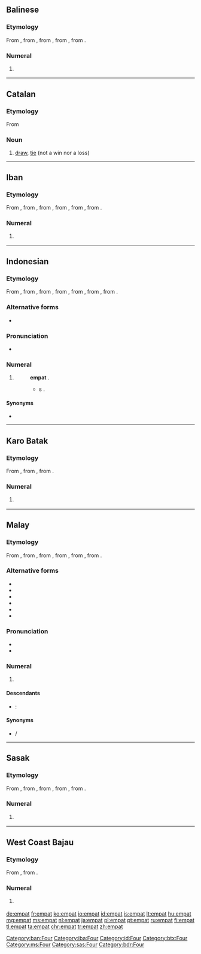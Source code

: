 ==Balinese==

===Etymology===
From {{etyl|poz-mcm-pro|ban}} {{term/t|poz-mcm-pro|*əmpat}}, from {{etyl|poz-msa-pro|ban}} {{term/t|poz-msa-pro|*əmpat}}, from {{etyl|poz-sus-pro|ban}} {{term/t|poz-sus-pro|*əmpat}}, from {{etyl|poz-pro|ban}} {{term/t|poz-pro|*əpat}}, from {{etyl|map-pro|ban}} {{term/t|map-pro|*Səpat}}.

===Numeral===
{{head|ban|numeral}}

# {{context|cardinal|lang=ban}} {{l|en|four}}

[[Category:ban:Four]]

----

==Catalan==

===Etymology===
From {{l|ca|empatar}}

===Noun===
{{ca-noun|m}}

# [[draw]], [[tie]] (not a win nor a loss)

----

==Iban==

===Etymology===
From {{etyl|poz-mly-pro|iba}} {{term/t|poz-mly-pro|*əmpat}}, from {{etyl|poz-mcm-pro|iba}} {{term/t|poz-mcm-pro|*əmpat}}, from {{etyl|poz-msa-pro|iba}} {{term/t|poz-msa-pro|*əmpat}}, from {{etyl|poz-sus-pro|iba}} {{term/t|poz-sus-pro|*əmpat}}, from {{etyl|poz-pro|iba}} {{term/t|poz-pro|*əpat}}, from {{etyl|map-pro|iba}} {{term/t|map-pro|*Səpat}}.

===Numeral===
{{head|iba|numeral}}

# {{context|cardinal|lang=iba}} {{l|en|four}}

[[Category:iba:Four]]

----

==Indonesian==
{{cardinalbox|id|3|4|5|tiga|lima|ord=keempat}}

===Etymology===
From {{etyl|ms|id}} {{term|empat|lang=ms}}, from {{etyl|poz-mly-pro|id}} {{term/t|poz-mly-pro|*əmpat}}, from {{etyl|poz-mcm-pro|id}} {{term/t|poz-mcm-pro|*əmpat}}, from {{etyl|poz-msa-pro|id}} {{term/t|poz-msa-pro|*əmpat}}, from {{etyl|poz-sus-pro|id}} {{term/t|poz-sus-pro|*əmpat}}, from {{etyl|poz-pro|id}} {{term/t|poz-pro|*əpat}}, from {{etyl|map-pro|id}} {{term/t|map-pro|*Səpat}}.

===Alternative forms===
* {{l|id|pat}}

===Pronunciation===
* {{audio|Id-empat.ogg|audio}}

===Numeral===
{{head|id|numeral}}

# {{context|cardinal|lang=id}} {{l|en|four}}
#: {{l|id|tujuh|Tujuh}} {{l|id|kurang}} '''empat''' {{l|id|sama}} {{l|id|dengan}} {{l|id|tiga}}.
#:* {{l|en|seven|Seven}} {{l|en|minus}} '''{{l|en|four}}''' {{l|en|equal}}s {{l|en|three}}.

====Synonyms====
* {{l|id|catur}}

[[Category:id:Four]]

----

==Karo Batak==

===Etymology===
From {{etyl|poz-sus-pro|btx}} {{term/t|poz-sus-pro|*əmpat}}, from {{etyl|poz-pro|btx}} {{term/t|poz-pro|*əpat}}, from {{etyl|map-pro|btx}} {{term/t|map-pro|*Səpat}}.

===Numeral===
{{head|btx|numeral}}

# {{context|cardinal|lang=btx}} {{l|en|four}}

[[Category:btx:Four]]

----

==Malay==
{{cardinalbox|ms|3|4|5|tiga|lima|ord=keempat}}

===Etymology===
From {{etyl|poz-mly-pro|ms}} {{term/t|poz-mly-pro|*əmpat}}, from {{etyl|poz-mcm-pro|ms}} {{term/t|poz-mcm-pro|*əmpat}}, from {{etyl|poz-msa-pro|ms}} {{term/t|poz-msa-pro|*əmpat}}, from {{etyl|poz-sus-pro|ms}} {{term/t|poz-sus-pro|*əmpat}}, from {{etyl|poz-pro|ms}} {{term/t|poz-pro|*əpat}}, from {{etyl|map-pro|ms}} {{term/t|map-pro|*Səpat}}.

===Alternative forms===
* {{l|ms|ĕmpat}}
* {{l|ms|ampat}}
* {{l|ms|ămpat}}
* {{l|ms|pat}}
* {{l|ms|امڤت|sc=Arab}}
* {{l|ms|ڤت|sc=Arab}}

===Pronunciation===
* {{IPA|/əmpat/|lang=ms}}
* {{rhymes|əmpat|pat|at|lang=ms}}

===Numeral===
{{head|ms|numeral|Jawi spelling|امڤت}}

# {{context|cardinal|lang=ms}} {{l|en|four}}

====Descendants====
{{top2}}
* {{etyl|id|-}}: {{l|id|empat}}
{{bottom}}

====Synonyms====
* {{l|ms|catur}} / {{l|ms|چاتور|sc=Arab}}

[[Category:ms:Four]]

----

==Sasak==

===Etymology===
From {{etyl|poz-mcm-pro|sas}} {{term/t|poz-mcm-pro|*əmpat}}, from {{etyl|poz-msa-pro|sas}} {{term/t|poz-msa-pro|*əmpat}}, from {{etyl|poz-sus-pro|sas}} {{term/t|poz-sus-pro|*əmpat}}, from {{etyl|poz-pro|sas}} {{term/t|poz-pro|*əpat}}, from {{etyl|map-pro|sas}} {{term/t|map-pro|*Səpat}}.

===Numeral===
{{head|sas|numeral}}

# {{context|cardinal|lang=sas}} {{l|en|four}}

[[Category:sas:Four]]

----

==West Coast Bajau==

===Etymology===
From {{etyl|poz-pro|bdr}} {{term/t|poz-pro|*əpat}}, from {{etyl|map-pro|bdr}} {{term/t|map-pro|*Səpat}}.

===Numeral===
{{head|bdr|numeral}}

# {{context|cardinal|lang=bdr}} {{l|en|four}}

[[Category:bdr:Four]]

[[de:empat]]
[[fr:empat]]
[[ko:empat]]
[[io:empat]]
[[id:empat]]
[[is:empat]]
[[lt:empat]]
[[hu:empat]]
[[mg:empat]]
[[ms:empat]]
[[nl:empat]]
[[ja:empat]]
[[pl:empat]]
[[pt:empat]]
[[ru:empat]]
[[fi:empat]]
[[tl:empat]]
[[ta:empat]]
[[chr:empat]]
[[tr:empat]]
[[zh:empat]]